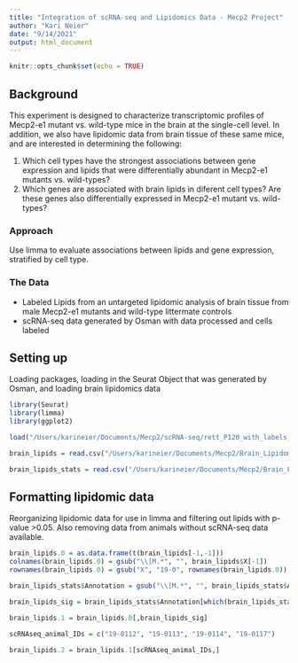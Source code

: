 ```yaml
---
title: "Integration of scRNA-seq and Lipidomics Data - Mecp2 Project"
author: "Kari Neier"
date: "9/14/2021"
output: html_document
---
```


```r
knitr::opts_chunk$set(echo = TRUE)

```

## Background

This experiment is designed to characterize transcriptomic profiles of Mecp2-e1 mutant vs. wild-type mice in the brain at the single-cell level. In addition, we also have lipidomic data from brain tissue of these same mice, and are interested in determining the following:

1) Which cell types have the strongest associations between gene expression and lipids that were differentially abundant in Mecp2-e1 mutants vs. wild-types?
2) Which genes are associated with brain lipids in diferent cell types? Are these genes also differentially expressed in Mecp2-e1 mutant vs. wild-types?

### Approach

Use limma to evaluate associations between lipids and gene expression, stratified by cell type. 

### The Data

- Labeled Lipids from an untargeted lipidomic analysis of brain tissue from male Mecp2-e1 mutants and wild-type littermate controls
- scRNA-seq data generated by Osman with data processed and cells labeled 

## Setting up

Loading packages, loading in the Seurat Object that was generated by Osman, and loading brain lipidomics data

```r
library(Seurat)
library(limma)
library(ggplot2)

load("/Users/karineier/Documents/Mecp2/scRNA-seq/rett_P120_with_labels_proportions3.rda")

brain_lipids = read.csv("/Users/karineier/Documents/Mecp2/Brain_Lipidomics/Males_Brain_semiquant_data_normalized.csv")

brain_lipids_stats = read.csv("/Users/karineier/Documents/Mecp2/Brain_Lipidomics/Males_Brain_Lipidomics_Semiquant_t_test_annotated.csv") # contains p-values and FDRs for brain lipids in males

```

## Formatting lipidomic data

Reorganizing lipidomic data for use in limma and filtering out lipids with p-value >0.05. Also removing data from animals without scRNA-seq data available.

```r
brain_lipids.0 = as.data.frame(t(brain_lipids[-1,-1]))
colnames(brain_lipids.0) = gsub("\\[M.*", "", brain_lipids$X[-1])
rownames(brain_lipids.0) = gsub("X", "19-0", rownames(brain_lipids.0))

brain_lipids_stats$Annotation = gsub("\\[M.*", "", brain_lipids_stats$Annotation)

brain_lipids_sig = brain_lipids_stats$Annotation[which(brain_lipids_stats$p.value<0.05)]

brain_lipids.1 = brain_lipids.0[,brain_lipids_sig]

scRNAseq_animal_IDs = c("19-0112", "19-0113", "19-0114", "19-0117")

brain_lipids.2 = brain_lipids.1[scRNAseq_animal_IDs,]

```







